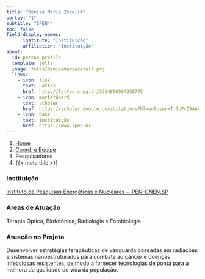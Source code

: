```yaml
---
title: "Denise Maria Zezell4"
sortby: "1"
subtitle: "IPEN4"
toc: false
field-display-names:
      institute: "Instituição"
      affiliation: "Instituição"
about:
  id: person-profile
  template: jolla
  image: fotos/denisemariazezell.png
  links:
    - icon: link
      text: Lattes
      href: http://lattes.cnpq.br/3524890504250775
    - icon: mortarboard
      text: scholar
      href: https://scholar.google.com/citations?hl=en&user=T-7bPc0AAAAJ
    - icon: bank
      text: Instituição
      href: https://www.ipen.br
---
```



```{=html}
<nav aria-label="breadcrumb">
  <ol class="breadcrumb">
    <li class="breadcrumb-item"><a href="../../index.html">Home</a></li>
    <li class="breadcrumb-item"><a href="../coord-equipe.html">Coord. e Equipe</a></li>
    <li class="breadcrumb-item active">Pesquisadores</li>
    <li class="breadcrumb-item active" aria-current="page">{{< meta title >}}</li>
  </ol>
</nav>
```

:::{#person-profile}
:::

### Instituição

[Instituto de Pesquisas Energéticas e Nucleares -- IPEN-CNEN,SP](https://www.ipen.br)

### Áreas de Atuação

Terapia Óptica, Biofotônica, Radiologia e Fotobiologia

### Atuação no Projeto 

Desenvolver estratégias terapêuticas de vanguarda baseadas em radiações e sistemas nanoestruturados para combate ao câncer e doenças infecciosas resistentes, de modo a fornecer tecnologias de ponta para a melhora da qualidade de vida da população.


